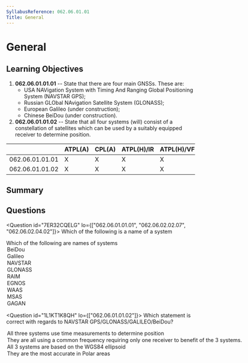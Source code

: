 ```yaml
---
SyllabusReference: 062.06.01.01
Title: General
---
```


# General

## Learning Objectives

1.  **062.06.01.01.01** -- State that there are four main GNSSs. These are:
    *   USA NAVigation System with Timing And Ranging Global Positioning System
        (NAVSTAR GPS);
    *   Russian GLObal NAvigation Satellite System (GLONASS);
    *   European Galileo (under construction);
    *   Chinese BeiDou (under construction).
2.  **062.06.01.01.02** -- State that all four systems (will) consist of a
    constellation of satellites which can be used by a suitably equipped receiver
    to determine position.

|                 | ATPL(A) | CPL(A) | ATPL(H)/IR | ATPL(H)/VFR | CPL(H) | IR | CBIR(A) |
| --------------- | ------- | ------ | ---------- | ----------- | ------ | -- | ------- |
| 062.06.01.01.01 | X       | X      | X          | X           | X      | X  | X       |
| 062.06.01.01.02 | X       | X      | X          | X           | X      | X  | X       |

## Summary

## Questions

<Question id="7ER32CQELG" lo={["062.06.01.01.01", "062.06.02.02.07", "062.06.02.04.02"]}>
  <Text variant="oneCorrect">
    Which of the following is a name of a <Subject /> system
  </Text>

  <Text variant="multipleCorrect" select={5}>
    Which of the following are names of <Subject /> systems
  </Text>

  <Option subject={[["GNSS"]]} why="Chinese GNSS System (under construction)">
    BeiDou
  </Option>

  <Option subject={[["GNSS"]]} why="European GNSS System (under construction)">
    Galileo
  </Option>

  <Option subject={[["GNSS"]]} why="American GNSS System (GPS)">
    NAVSTAR
  </Option>

  <Option subject={[["GNSS"]]} why="Russian GNSS System">
    GLONASS
  </Option>

  <Option subject={[["ABAS using only GNSS"]]} why="RAIM stands for Receiver Autonomous Integrity Monitoring">
    RAIM
  </Option>

  <Option subject={[["SBAS"]]} why="European Satellite-based augmentation systems (SBASs)">
    EGNOS
  </Option>

  <Option subject={[["SBAS"]]} why="American Satellite-based augmentation systems (SBASs)">
    WAAS
  </Option>

  <Option subject={[["SBAS"]]} why="Japanse Satellite-based augmentation systems (SBASs)">
    MSAS
  </Option>

  <Option subject={[["SBAS"]]} why="Indian Satellite-based augmentation systems (SBASs)">
    GAGAN
  </Option>
</Question>

<Question id="1L1KT1K8QH" lo={["062.06.01.01.02"]}>
  <Text variant="oneCorrect">
    Which statement is correct with regards to NAVSTAR
    GPS/GLONASS/GALILEO/BeiDou?
  </Text>

  <Option correct why="This is the basic principle of all GNSS systems">
    All three systems use time measurements to determine position
  </Option>

  <Option why="All systems use a different frequency and require separate receivers.">
    They are all using a common frequency requiring only one receiver to benefit
    of the 3 systems.
  </Option>

  <Option why="Only GPS and GALILEO use this model. Fun fact! The WGS84 model was designed to produce the least ammount of errors for the continental USA. As such it's often inadequate in distant places like Russia and China.">
    All 3 systems are based on the WGS84 ellipsoid
  </Option>

  <Option why="All these systems are designed to provide better coverage and accuracy for users in the sub-polar zones.">
    They are the most accurate in Polar areas
  </Option>
</Question>
